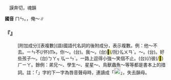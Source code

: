 
=={{ruby|們|·ㄇㄣˊ}}==

　謨奔切，魂韻

'''國音''' <rt>ㄇㄣ</rt>。{{ruby|(文)|ㄇㄣˊ}}，俺～∥

    

==='''『{{ruby|們|·ㄇㄣˊ}}』'''===
: [附加成分][表複數](語)國語代名詞的後附成分，表示複數。例：他～不去。{{ruby|(台)|ㄅㄝ}}<rt>ㄧㄣ</rt>不(/伓)<rt>ㆬ˫</rt>{{ruby|去|ㄎㄧ˪}}。你～。(台){{ruby|您|ㄌㄧㄣˋ}}。我～。(台)<mark>&#xf8ee6;</mark>(/阮)<rt>ㆣㄨㄢˋ</rt>{{ruby|/|ㆣㄨㄣˋ}}。{{ruby|咱|ㄗㄚˊ}}～。(台){{ruby|咱|ㄌㄢˋ}}。好些孩子～。(台){{ruby|有|ㄨ˫}}{{ruby|一|ㄐㄧㆵ ͘}}{{ruby|寡|ㄍㄨㄚˋ}}<rt>ㄅㄚㆶ ͘</rt><rt>ㆣㄧㄣˋ</rt>{{ruby|孲|ㄚˋ}}。一路上逗得小強～笑個不止。(台){{ruby|一|ㄐㄧㆵ ͘}}(/{{ruby|沿|ㄧㄢˊ}}){{ruby|路|ㄌㆦ˫}}{{ruby|弄|ㄌㄤ˫}}{{ruby|<mark>&#xffa42;</mark>|ㄍㄚㆷ}}{{ruby|小|ㄒㄧㄜˋ}}{{ruby|強|ㄍㄧㆲˊ}}{{ruby|<mark>&#xffad9;</mark>|ㄧㄣ}}彼(/<mark>&#xf8fbd;</mark>)<rt>ㄏㄧㄚ</rt>{{ruby|丌|ㆤ}}{{ruby|人|ㄌㄤˊ}}{{ruby|笑|ㄑㄧㄜ˪}}{{ruby|<mark>&#xffa45;</mark>|ㆠㆤ˫}}{{ruby|/|ㆠㄨㆤ˫}}{{ruby|煞|ㄙㄨㄚㆷ}}。餘例：弟兄～、學生～、星星～、鳥獸蟲魚～等等都是書本上的措詞。註：「{{ruby|們|·ㄇㄣˊ}}」字的下一字為唇音聲母時，連讀成「[[File:fa6f.png|20px]]」，失去韻母。
    
